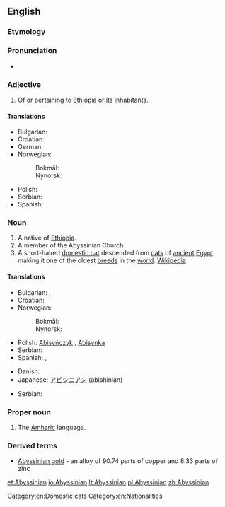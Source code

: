 ==English==

===Etymology===
{{suffix|Abyssinia|an}}

===Pronunciation===
* {{a|US}} {{IPA|/ˌæb.ə.ˈsɪn.i.ən/|/ˌæb.ə.ˈsɪn.jən/|lang=en}}

===Adjective===
{{en-adj|-}}

# Of or pertaining to [[Ethiopia]] or its [[inhabitant]]s.

====Translations====
{{trans-top|of or pertaining to Abyssinia}}
* Bulgarian: {{t-|bg|абисински|m|tr=abisínski}}
* Croatian: {{t-|hr|Abesinac}}
* German: {{t+|de|abessinisch}}
* Norwegian:
*: Bokmål: {{t-|no|abessinsk}}
*: Nynorsk: {{t-|nn|abessinsk|xs=Norwegian Nynorsk}}
{{trans-mid}}
* Polish: {{t+|pl|abisyński|m}}
* Serbian: {{t-|sr|абисински|m|tr=abisinski|sc=Cyrl}}
* Spanish: {{t+|es|abisinio}}
{{trans-bottom}}

===Noun===
{{en-noun}}

# A native of [[Ethiopia]].
# A member of the Abyssinian Church.
# A short-haired [[domestic cat]] descended from [[cat]]s of [[ancient]] [[Egypt]] making it one of the oldest [[breed]]s in the [[world]]. [[w:Abyssinian (cat)|Wikipedia]]

====Translations====
{{trans-top|a native of Abyssinia}}
* Bulgarian: {{t-|bg|абисинец|m|tr=abisínec}}, {{t+|bg|абисинка|f|tr=abisínka}}
* Croatian: {{t|hr|abisinac|m}}
* Norwegian:
*: Bokmål: {{t+|no|abessinier}}
*: Nynorsk: {{t|nn|abessiniar|xs=Norwegian Nynorsk}}
{{trans-mid}}
* Polish: [[Abisyńczyk]] {{m}}, [[Abisynka]] {{f}}
* Serbian: {{t|sr|абисинац|m|tr=abisinac|sc=Cyrl}}
* Spanish: {{t+|es|abisinio|m}}, {{t-|es|abisinia|f}}
{{trans-bottom}}
{{trans-top|cat}}
* Danish: {{t+|da|abyssinier}}
* Japanese: [[アビシニアン]] (abishinian)
{{trans-mid}}
* Serbian: {{t-|sr|абисинка|f|tr=abisinka|sc=Cyrl}}
{{trans-bottom}}

===Proper noun===
{{en-proper noun}}

# The [[Amharic]] language.

===Derived terms===
* [[Abyssinian gold]] - an alloy of 90.74 parts of copper and 8.33 parts of zinc

[[Category:en:Domestic cats]]
[[Category:en:Nationalities]]

[[et:Abyssinian]]
[[io:Abyssinian]]
[[lt:Abyssinian]]
[[pl:Abyssinian]]
[[zh:Abyssinian]]